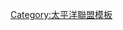 {{Navbox
|bodyclass=hlist

|name=福岡軟體銀行鷹球團2011球員名單
|state = <includeonly>collapsed</includeonly>
|title=[[福岡軟體銀行鷹|<span style="color:#000;">福岡軟體銀行鷹球員名單</span>]] 2011
|titlestyle = background:#fc0; color:#000;
|groupstyle = background:#000; color:#fff;
|group1 = 監督
|list1 = 
*81 [[秋山幸二]]
|group2 = 教練
|list2 = 
*80 [[大石大二郎]]（調度）
*82 [[高山郁夫]]（投手）
*73 [[斉藤學]]（投手）
*83 [[立花義家]]（打撃）
*71 [[藤井康雄]]（打撃）
*88 [[鳥越裕介]]（内野守備跑壘）
*87 [[井出龍也]]（外野守備跑壘）
*85 [[的山哲也]]（投捕組合）
*92 [[山川周一]]（コンディショニング）
*96 [[管進吾]]（コンディショニング）

|group3 = 二軍監督・教練
|list3 = 
*78 [[小川一夫]]（監督）
*72 [[加藤伸一]]（投手）
*86 [[田之上慶三郎]]（投手）
*76 [[藤本博史 (内野手)|藤本博史]]（打撃）
*84 [[湯上谷ひろ志|湯上谷竑志]]（内野守備跑壘）
*79 [[五十嵐章人]]（外野守備跑壘）
*77 [[山倉和博]]（投捕組合）
*95 [[川村隆史]]（コンディショニング）
|group4 = 三軍監督・教練
|list4 = 
*74 [[小川史]]（監督）
*94 [[倉野信次]]（投手）
*99 [[森浩之]]（投捕組合）
*75 [[山村善則]]（打撃）
*97 [[笹川隆]]（守備跑壘）
*66 [[齊藤和巳]]（リハビリ担當）
|group5 = 投手
|list5 = 
*00 [[吉川輝昭]]
*11 [[小椋真介]]
*13 [[高橋秀聡]]
*14 [[馬原孝浩]]
*17 [[大場翔太]]
*18 [[新垣渚]]
*19 [[森福允彦]]
*20 [[巽真悟]]
*21 [[和田毅]]
*25 [[ブライアン・ファルケンボーグ|ファルケンボーグ]]
*26 [[川原弘之]]
*28 [[大隣憲司]]
*29 [[近田怜王|怜王]]
*33 [[有馬翔]]
*34 [[山田大樹]]
*38 [[神内靖]]
*39 [[久米勇紀]]
*40 [[藤岡好明]]
*41 [[岩嵜翔]]
*47 [[杉内俊哉]]
*48 [[甲藤啓介]]
*50 [[攝津正]]
*51 [[金澤健人]]
*54 [[D.J.ホールトン|ホールトン]]
*56 [[星野大地]]
*57 [[アンソニー・レリュー|レルー]]
*59 [[南貴樹]]
*61 [[金無英]]
*63 [[藤田宗一|藤田宗一]]
*64 [[高橋徹 (野球)|高橋徹]]
*65 [[下沖勇樹]]
*67 [[坂田將人]]
*91 [[陽耀勳]]
|group6 = 捕手
|list6 = 
*4 [[清水將海]]
*12 [[高谷裕亮]]
*22 [[山下斐紹]]
*27 [[細川亨]]
*35 [[堂上隼人]]
*62 [[山崎勝己]]
*70 [[田上秀則]]
|group7 = 内野手
|list7 = 
*0 [[仲澤忠厚]]
*2 [[今宮健太]]
*5 [[松田宣浩]]
*7 [[立岡宗一郎]]
*8 [[李杋浩]]
*9 [[小久保裕紀]]
*32 [[森本學]]
*36 [[明石健志]]
*37 [[福田秀平]]
*42 [[亞力士·卡布瑞拉|A.卡布瑞拉]]
*45 [[李杜軒]]
*46 [[本多雄一]]
*49 [[荷西·歐提茲|J.歐提茲]]
*52 [[川崎宗則]]
*68 [[豐福晃司]]
|group8 = 外野手
|list8 = 
*1 [[柴原洋]]
*3 [[松中信彦]]
*6 [[多村仁志]]
*10 [[中原恵司]]
*23 [[城所龍磨]]
*24 [[内川聖一]]
*30 [[長谷川勇也]]
*31 [[中西健太]]
*43 [[江川智晃]]
*44 [[柳田悠岐]]
*55 [[小斉祐輔]]
*60 [[中村晃 (野球)|中村晃]]
|group9 = 育成選手
|list9 = 
*121 [[安田圭佑]]（外野手）
*122 [[内田好治]]（投手）
*123 [[二保旭]]（投手）
*124 [[柳川洋平]]（投手）
*125 [[猪本健太郎]]（捕手）
*126 [[中原大樹]]（内野手）
*127 [[伊藤大智郎]]（投手）
*128 [[千賀滉大]]（投手）
*129 [[牧原大成]]（内野手）
*130 [[甲斐拓也]]（捕手）
*131 [[柳瀬明宏]]（投手）
*132 [[大田原隆太]]（投手）
*133 [[鈴木駿也]]（投手）
*134 [[大西宏明]]（外野手）
*135 [[大城祐二]]（内野手）
*140 [[ファン・デレオン|デレオン]]（投手）
}}
<noinclude>
[[Category:太平洋聯盟模板]]
</noinclude>
